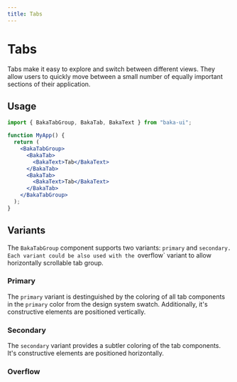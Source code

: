```yaml
---
title: Tabs
---
```


# Tabs

Tabs make it easy to explore and switch between different views. They allow users to quickly move between a small number of equally important sections of their application.

<Demo src="/demos/material-you/tabs" />

## Usage

```jsx
import { BakaTabGroup, BakaTab, BakaText } from "baka-ui";

function MyApp() {
  return (
    <BakaTabGroup>
      <BakaTab>
        <BakaText>Tab</BakaText>
      </BakaTab>
      <BakaTab>
        <BakaText>Tab</BakaText>
      </BakaTab>
    </BakaTabGroup>
  );
}
```

## Variants

The `BakaTabGroup` component supports two variants: `primary` and `secondary. Each variant could be also used with the `overflow` variant to allow horizontally scrollable tab group.

### Primary

The `primary` variant is destinguished by the coloring of all tab components in the `primary` color from the design system swatch. Additionally, it's constructive elements are positioned vertically.

<Demo src="/demos/material-you/tabs/primary" />

### Secondary 

The `secondary` variant provides a subtler coloring of the tab components. It's constructive elements are positioned horizontally.

<Demo src="/demos/material-you/tabs/secondary" />

### Overflow

<Demo src="/demos/material-you/tabs/overflow" />